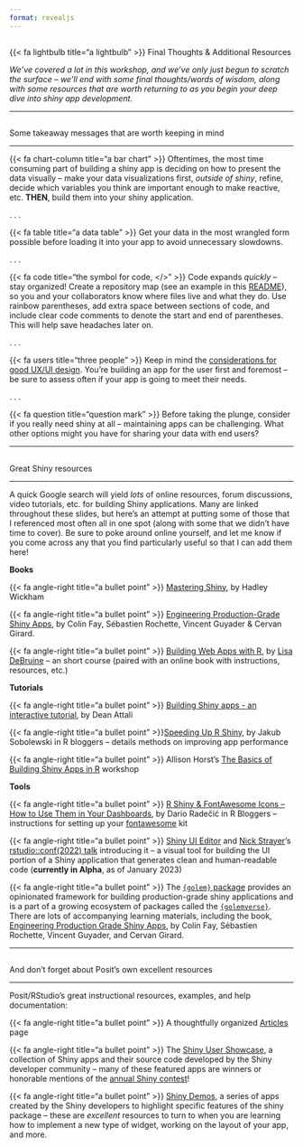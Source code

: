 ```yaml
---
format: revealjs
---
```


##  {#resources-final-thoughts data-menu-title="~~~ Final Thoughts & Resources ~~~" background="#053660"}

<div class="page-center vertical-center">
<p class="custom-subtitle bottombr">{{< fa lightbulb title="a lightbulb" >}} Final Thoughts & Additional Resources</p>
<p class="caption-text">*We've covered a lot in this workshop, and we've only just begun to scratch the surface -- we'll end with some final thoughts/words of wisdom, along with some resources that are worth returning to as you begin your deep dive into shiny app development.*</p>
</div>

---

##  {#words-of-wisdom data-menu-title="Words of wisdom"}

[Some takeaway messages that are worth keeping in mind]{.slide-title}

<hr>

<p class="small-text topbr">[{{< fa chart-column title="a bar chart" >}}]{.teal-text} Oftentimes, the most time consuming part of building a shiny app is deciding on how to present the data visually -- make your data visualizations first, *outside of shiny*, refine, decide which variables you think are important enough to make reactive, etc. **THEN**, build them into your shiny application.</p>

. . .

<p class="small-text topbr">[{{< fa table title="a data table" >}}]{.teal-text} Get your data in the most wrangled form possible before loading it into your app to avoid unnecessary slowdowns.</p>

. . .

<p class="small-text topbr">[{{< fa code title="the symbol for code, </>" >}}]{.teal-text} Code expands *quickly* -- stay organized! Create a repository map (see an example in this [README](https://github.com/UCSB-MEDS/shiny-dashboard/blob/main/README.md)), so you and your collaborators know where files live and what they do. Use rainbow parentheses, add extra space between sections of code, and include clear code comments to denote the start and end of parentheses. This will help save headaches later on.</p>

. . .

<p class="small-text topbr">[{{< fa users title="three people" >}}]{.teal-text} Keep in mind the [considerations for good UX/UI design](https://ucsb-meds.github.io/EDS430-Shiny/#/UX-UI-design-tips). You're building an app for the user first and foremost -- be sure to assess often if your app is going to meet their needs.</p>

. . .

<p class="small-text topbr">[{{< fa question title="question mark" >}}]{.teal-text} Before taking the plunge, consider if you really need shiny at all -- maintaining apps can be challenging. What other options might you have for sharing your data with end users?</p>

---

## {#resources1 data-menu-title="Resources"}

[Great Shiny resources]{.slide-title-smaller}

<hr>

<p class="smaller-text">A quick Google search will yield *lots* of online resources, forum discussions, video tutorials, etc. for building Shiny applications. Many are linked throughout these slides, but here's an attempt at putting some of those that I referenced most often all in one spot (along with some that we didn't have time to cover). Be sure to poke around online yourself, and let me know if you come across any that you find particularly useful so that I can add them here!</p>

<p class="small-text">**Books**</p>

<p class="smaller-text">[{{< fa angle-right title="a bullet point" >}}]{.teal-text} [Mastering Shiny](https://mastering-shiny.org/basic-app.html), by Hadley Wickham</p>  

<p class="smaller-text">[{{< fa angle-right title="a bullet point" >}}]{.teal-text} [Engineering Production-Grade Shiny Apps](https://engineering-shiny.org/index.html), by Colin Fay, Sébastien Rochette, Vincent Guyader & Cervan Girard.</p>  

<p class="smaller-text">[{{< fa angle-right title="a bullet point" >}}]{.teal-text} [Building Web Apps with R](https://debruine.github.io/shinyintro/index.html), by [Lisa DeBruine](https://github.com/debruine) -- an short course (paired with an online book with instructions, resources, etc.)</p>

<p class="small-text">**Tutorials**</p>

<p class="smaller-text">[{{< fa angle-right title="a bullet point" >}}]{.teal-text} [Building Shiny apps - an interactive tutorial](https://deanattali.com/blog/building-shiny-apps-tutorial/), by Dean Attali</p>  

<p class="smaller-text">[{{< fa angle-right title="a bullet point" >}}]{.teal-text}[Speeding Up R Shiny](https://www.r-bloggers.com/2021/06/speeding-up-r-shiny-the-definitive-guide/), by Jakub Sobolewski in R bloggers -- details methods on improving app performance</p>

<p class="smaller-text">[{{< fa angle-right title="a bullet point" >}}]{.teal-text} Allison Horst's [The Basics of Building Shiny Apps in R](https://github.com/allisonhorst/shiny-basics-sb-r-ladies) workshop</p>  

<p class="small-text">**Tools**</p>

<p class="smaller-text">[{{< fa angle-right title="a bullet point" >}}]{.teal-text} [R Shiny & FontAwesome Icons -- How to Use Them in Your Dashboards](https://www.r-bloggers.com/2022/09/r-shiny-fontawesome-icons-how-to-use-them-in-your-dashboards/), by Dario Radečić in R Bloggers -- instructions for setting up your [fontawesome](https://fontawesome.com/) kit</p>

<p class="smaller-text">[{{< fa angle-right title="a bullet point" >}}]{.teal-text} [Shiny UI Editor](https://rstudio.github.io/shinyuieditor/) and [Nick Strayer](https://nickstrayer.me/)'s [rstudio::conf(2022) talk](https://www.rstudio.com/conference/2022/talks/new-way-to-build-shiny/) introducing it -- a visual tool for building the UI portion of a Shiny application that generates clean and human-readable code (**currently in Alpha**, as of January 2023)</p>

<p class="smaller-text">[{{< fa angle-right title="a bullet point" >}}]{.teal-text} The [`{golem}` package](https://github.com/ThinkR-open/golem) provides an opinionated framework for building production-grade shiny applications and is a part of a growing ecosystem of packages called the [`{golemverse}`](https://golemverse.org/). There are lots of accompanying learning materials, including the book, [Engineering Production Grade Shiny Apps](https://engineering-shiny.org/), by Colin Fay, Sébastien Rochette, Vincent Guyader, and Cervan Girard.</p>

---

## {#resources1 data-menu-title="More resources"}

[And don't forget about Posit's own excellent resources]{.slide-title}

<hr>

<p class="body-text bottombr">Posit/RStudio's great instructional resources, examples, and help documentation:</p>

<p class="small-text topbr">[{{< fa angle-right title="a bullet point" >}}]{.teal-text} A thoughtfully organized [Articles](https://shiny.rstudio.com/articles/) page</p>

<p class="small-text topbr">[{{< fa angle-right title="a bullet point" >}}]{.teal-text} The [Shiny User Showcase](https://shiny.rstudio.com/gallery/#user-showcase), a collection of Shiny apps and their source code developed by the Shiny developer community -- many of these featured apps are winners or honorable mentions of the [annual Shiny contest](https://www.rstudio.com/blog/winners-of-the-3rd-annual-shiny-contest/)!</p>

<p class="small-text topbr">[{{< fa angle-right title="a bullet point" >}}]{.teal-text} [Shiny Demos](https://shiny.rstudio.com/gallery/#demos), a series of apps created by the Shiny developers to highlight specific features of the shiny package -- these are *excellent* resources to turn to when you are learning how to implement a new type of widget, working on the layout of your app, and more.</p>

